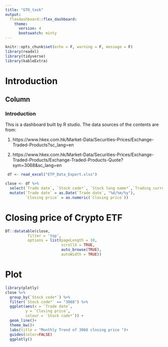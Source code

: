 ```yaml
---
title: "GTO_task"
output:
  flexdashboard::flex_dashboard:
    theme: 
      version: 4
      bootswatch: minty
---
```




```r
knitr::opts_chunk$set(echo = F, warning = F, message = F)
library(readxl)
library(tidyverse)
library(kableExtra)
```

Introduction {.tabset}
======================

Column {data-width=600}
-----------------------------------------------------------------------

### Introduction

This is a dashboard built by R studio. The data sources of the contents are from: 

1. https://www.hkex.com.hk/Market-Data/Securities-Prices/Exchange-Traded-Products?sc_lang=en

2. https://www.hkex.com.hk/Market-Data/Securities-Prices/Exchange-Traded-Products/Exchange-Traded-Products-Quote?sym=3068&sc_lang=en


```r
 df <- read_excel("ETP_Data_Export.xlsx")
```



```r
close <- df %>% 
  select(`Trade date`, `Stock code*`, `Stock long name*`,`Trading currency*`,`Closing price`) %>% 
  mutate(`Trade date` = as.Date(`Trade date`, "%d/%m/%y"),
         `Closing price` = as.numeric(`Closing price`))

```



# Closing price of Crypto ETF

```r
DT::datatable(close,
          filter = 'top',
          options = list(pageLength = 10,
                         scrollX = TRUE,
                         auto_browse(TRUE),
                         autoWidth = TRUE))
```

# Plot

```r
library(plotly)
close %>% 
  group_by(`Stock code*`) %>% 
  filter(`Stock code*` == "3068") %>% 
  ggplot(aes(x = `Trade date`,
         y = `Closing price`,
         colour = `Stock code*`)) + 
  geom_line()+
  theme_bw()+
  labs(title = "Monthly Trend of 3068 closing price ")+
  guides(color=FALSE)
  ggplotly()
```








